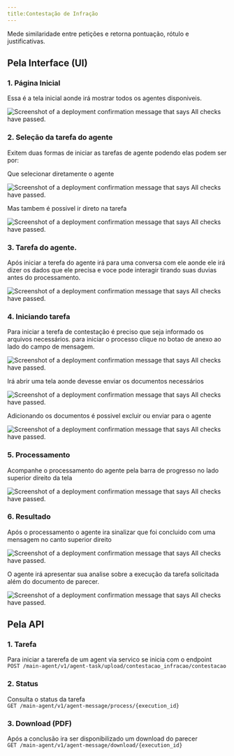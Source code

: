 ```yaml
---
title:Contestação de Infração
---
```


Mede similaridade entre petições e retorna pontuação, rótulo e justificativas.

## Pela Interface (UI)
### 1. Página Inicial
Essa é a tela inicial aonde irá mostrar todos os agentes disponiveis.
<Frame>
  <img src="/images/workflow/pagina_inicial.png" alt="Screenshot of a deployment confirmation message that says All checks have passed." style={{ borderRadius: '0.5rem' }} />  
</Frame>

### 2. Seleção da tarefa do agente

Exitem duas formas de iniciar as tarefas de agente podendo elas podem ser por:

Que selecionar diretamente o agente
<Frame>
  <img src="/images/workflow/litigancia/agente.png" alt="Screenshot of a deployment confirmation message that says All checks have passed." style={{ borderRadius: '0.5rem' }} />  
</Frame>

Mas tambem é possivel ir direto na tarefa
<Frame>
  <img src="/images/workflow/litigancia/tarefa.png" alt="Screenshot of a deployment confirmation message that says All checks have passed." style={{ borderRadius: '0.5rem' }} />  
</Frame>

### 3. Tarefa do agente.
Após iniciar a terefa do agente irá para uma conversa com ele aonde ele irá dizer os dados que ele precisa e voce pode interagir tirando suas duvias antes do processamento.
<Frame>
  <img src="/images/workflow/litigancia/chat.png" alt="Screenshot of a deployment confirmation message that says All checks have passed." style={{ borderRadius: '0.5rem' }} />  
</Frame>

### 4. Iniciando tarefa 
Para iniciar a terefa de contestação é preciso que seja informado os arquivos necessários. para iniciar o processo clique no botao de anexo ao lado do campo de mensagem.
<Frame>
  <img src="/images/workflow/botao_anexo.png" alt="Screenshot of a deployment confirmation message that says All checks have passed." style={{ borderRadius: '0.5rem' }} />  
</Frame>

Irá abrir uma tela aonde devesse enviar os documentos necessários
<Frame>
  <img src="/images/workflow/upload.png" alt="Screenshot of a deployment confirmation message that says All checks have passed." style={{ borderRadius: '0.5rem' }} />  
</Frame>

Adicionando os documentos é possivel excluir ou enviar para o agente
<Frame>
  <img src="/images/workflow/upload_itens.png" alt="Screenshot of a deployment confirmation message that says All checks have passed." style={{ borderRadius: '0.5rem' }} />  
</Frame>

### 5. Processamento
Acompanhe o processamento do agente pela barra de progresso no lado superior direito da tela
<Frame>
  <img src="/images/workflow/process.png" alt="Screenshot of a deployment confirmation message that says All checks have passed." style={{ borderRadius: '0.5rem' }} />  
</Frame>

### 6. Resultado
Após o processamento o agente ira sinalizar que foi concluido com uma mensagem no canto superior direito
<Frame>
  <img src="/images/workflow/process_sucess.png" alt="Screenshot of a deployment confirmation message that says All checks have passed." style={{ borderRadius: '0.5rem' }} />  
</Frame>

O agente irá apresentar sua analise sobre a execução da tarefa solicitada além do documento de parecer.
<Frame>
  <img src="/images/workflow/contestacao/result_chat.png" alt="Screenshot of a deployment confirmation message that says All checks have passed." style={{ borderRadius: '0.5rem' }} />  
</Frame>


## Pela API 
### 1. **Tarefa**
Para iniciar a tarerefa de um agent via servico se inicia com o endpoint  
`POST /main-agent/v1/agent-task/upload/contestacao_infracao/contestacao`

### 2. **Status**
Consulta o status da tarefa  
```GET /main-agent/v1/agent-message/process/{execution_id}```

### 3. **Download (PDF)**  
Após a conclusão ira ser disponibilizado um download do parecer  
```GET /main-agent/v1/agent-message/download/{execution_id}```
